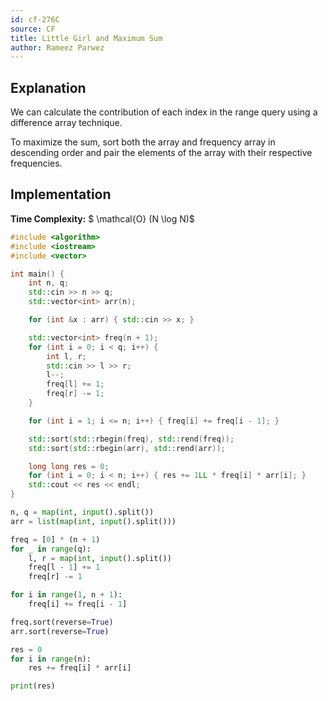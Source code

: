```yaml
---
id: cf-276C
source: CF
title: Little Girl and Maximum Sum
author: Rameez Parwez
---
```


## Explanation

We can calculate the contribution of each index in the range query using a difference array technique.

To maximize the sum, sort both the array and frequency array in descending order
and pair the elements of the array with their respective frequencies.

## Implementation

**Time Complexity:** $ \mathcal{O} (N \log N)$

<LanguageSection>
<CPPSection>

```cpp
#include <algorithm>
#include <iostream>
#include <vector>

int main() {
	int n, q;
	std::cin >> n >> q;
	std::vector<int> arr(n);

	for (int &x : arr) { std::cin >> x; }

	std::vector<int> freq(n + 1);
	for (int i = 0; i < q; i++) {
		int l, r;
		std::cin >> l >> r;
		l--;
		freq[l] += 1;
		freq[r] -= 1;
	}

	for (int i = 1; i <= n; i++) { freq[i] += freq[i - 1]; }

	std::sort(std::rbegin(freq), std::rend(freq));
	std::sort(std::rbegin(arr), std::rend(arr));

	long long res = 0;
	for (int i = 0; i < n; i++) { res += 1LL * freq[i] * arr[i]; }
	std::cout << res << endl;
}
```

</CPPSection>
<PySection>

```py
n, q = map(int, input().split())
arr = list(map(int, input().split()))

freq = [0] * (n + 1)
for _ in range(q):
	l, r = map(int, input().split())
	freq[l - 1] += 1
	freq[r] -= 1

for i in range(1, n + 1):
	freq[i] += freq[i - 1]

freq.sort(reverse=True)
arr.sort(reverse=True)

res = 0
for i in range(n):
	res += freq[i] * arr[i]

print(res)
```

</PySection>
</LanguageSection>
